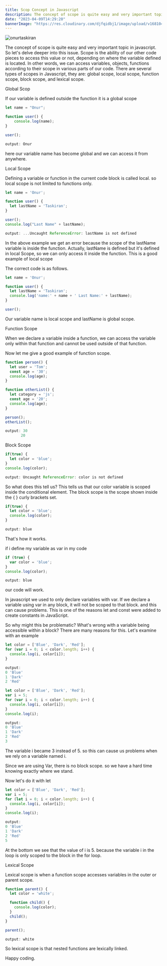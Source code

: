 ```yaml
---
title: Scop Concept in Javascript
description: The concept of scope is quite easy and very important topic in javascript. So let's delve deeper into this issue. Scope is the ability of our other code pieces to access this value or not
date: "2023-04-09T14:29:20"
bannerImage: "https://res.cloudinary.com/djfqidbj1/image/upload/v1681040611/gmbcewjxjdgywyilkxfk.jpg"
---
```


<img className="w-full rounded-xl" src="https://res.cloudinary.com/djfqidbj1/image/upload/v1681040611/gmbcewjxjdgywyilkxfk.jpg" alt="onurtaskiran" />

The concept of scope is quite easy and very important topic in javascript. So let's delve deeper into this issue. Scope is the ability of our other code pieces to access this value or not, depending on where the variable defined is located. In other words, we can access variables, objects, functions according to their scope in various parts of our code. There are several types of scopes in Javascript, they are: global scope, local scope, function scope, block scope, and lexical scope.

Global Scop

If our variable is defined outside the function it is a global scope

```javascript
let name = "Onur";

function user() {
    console.log(name);
}

user();
```
```javascript
output: Onur
```

here our variable name has become global and we can access it from anywhere.

Local Scope

Defining a variable or function in the current code block is called local. so local scope is not limited to functions only.

```javascript
let name = 'Onur';

function user() {
  let lastName = 'Taskiran';
}

user();
console.log("Last Name" + lastName);
```
```javascript
output: ...Uncaught ReferenceError: lastName is not defined
```

In the above example we get an error because the scope of the lastName variable is inside the function. Actually, lastName is defined but it's defined in local Scope, so we can only access it inside the function. This is a good example of local scope

The correct code is as follows.

```javascript
let name = 'Onur';

function user() {
  let lastName = 'Taskiran';
  console.log('name:' + name + ' Last Name:' + lastName);
}

user();
```

Our variable name is local scope and lastName is global scope.

Function Scope

When we declare a variable inside a function, we can access the variable only within that function and cannot be used outside of that function.

Now let me give a good example of function scope.

```javascript
function person() {
  let user = 'Tom';
  const age = '30';
  console.log(age);
}

function otherList() {
  let category = 'js';
  const age = '20';
  console.log(age);
}

person();
otherList();
```
```javascript
output: 30
       20
```

Block Scope

```javascript
if(true) {
  let color = 'blue';
}
console.log(color);
```
```javascript
output: Uncaught ReferenceError: color is not defined
```

So what does this tell us? This tells us that our color variable is scoped inside the conditional element. The block scope is the scope shown inside the { } curly brackets set.

```javascript
if(true) {
  let color = 'blue';
  console.log(color);
}
```
```javascript
output: blue
```

That's how it works.

if i define my variable as var in my code

```javascript
if (true) {
  var color = 'blue';
}
console.log(color);
```
```javascript
output: blue
```

our code will work.

In javascript we used to only declare variables with var. If we declare a variable using var in any block, it will not be scoped to that block. and this can cause problems. This is one of the reasons let and const were added to create constants in JavaScript.

So why might this be problematic? What's wrong with a variable being accessible within a block? There are many reasons for this. Let's examine with an example

```javascript
let color = ['Blue', 'Dark', 'Red'];
for (var i = 0; i < color.length; i++) {
  console.log(i, color[i]);
}
```
```javascript
output: 
0 'Blue'
1 'Dark'
2 'Red'
```
```javascript
let color = ['Blue', 'Dark', 'Red'];
var i = 5;
for (var i = 0; i < color.length; i++) {
  console.log(i, color[i]);
}
console.log(i);
```
```javascript
output: 
0 'Blue'
1 'Dark'
2 'Red'
3
```

The variable i became 3 instead of 5. so this can cause us problems when we rely on a variable named i.

Since we are using Var, there is no block scope. so we have a hard time knowing exactly where we stand.

Now let's do it with let

```javascript
let color = ['Blue', 'Dark', 'Red'];
var i = 5;
for (let i = 0; i < color.length; i++) {
  console.log(i, color[i]);
}
console.log(i);
```
```javascript
output: 
0 'Blue'
1 'Dark'
2 'Red'
5
```
At the bottom we see that the value of i is 5. because the variable i in the loop is only scoped to the block in the for loop.

Lexical Scope

Lexical scope is when a function scope accesses variables in the outer or parent scope.

```javascript
function parent() {
  let color = 'white';

  function child() {
    console.log(color);
  }
  child();
}

parent(); 
```
```javascript
output: white
```

So lexical scope is that nested functions are lexically linked.

Happy coding.